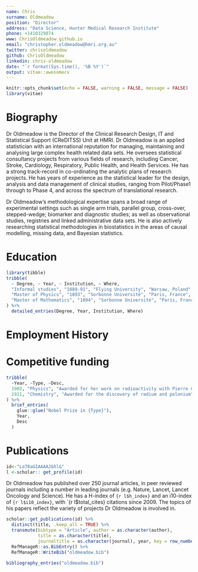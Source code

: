 ```yaml
---
name: Chris
surname: Oldmeadow
position: "Director"
address: "Data Science, Hunter Medical Research Institute"
phone: +1410329874
www: ChrisOldmeadow.github.io
email: "christopher.oldmeadow@hmri.org.au"
twitter: chrisoldmeadow
github: ChrisOldmeadow
linkedin: chris-oldmeadow
date: "`r format(Sys.time(), '%B %Y')`"
output: vitae::awesomecv
---
```


```r
knitr::opts_chunk$set(echo = FALSE, warning = FALSE, message = FALSE)
library(vitae)
```

# Biography

Dr Oldmeadow is the Director of the Clinical Research Design, IT and Statistical Support (CReDITSS) Unit at HMRI. Dr Oldmeadow is an applied statistician with an international reputation for managing, maintaining and analysing large complex health related data sets.  He oversees statistical consultancy projects from various fields of research, including Cancer, Stroke, Cardiology, Respiratory, Public Health, and Health Services. He has a strong track-record in co-ordinating the analytic plans of research projects. He has years of experience as the statistical leader for the design, analysis and data management of clinical studies, ranging from Pilot/Phase1 through to Phase 4, and across the spectrum of translational research. 

Dr Oldmeadow’s methodological expertise spans a broad range of experimental settings such as single arm trials, parallel group, cross-over, stepped-wedge; biomarker and diagnostic studies; as well as observational studies, registries and linked administrative data sets. He is also actively researching statistical methodologies in biostatistics in the areas of causal modelling, missing data, and Bayesian statistics.


# Education

```r
library(tibble)
tribble(
  ~ Degree, ~ Year, ~ Institution, ~ Where,
  "Informal studies", "1889-91", "Flying University", "Warsaw, Poland",
  "Master of Physics", "1893", "Sorbonne Université", "Paris, France",
  "Master of Mathematics", "1894", "Sorbonne Université", "Paris, France"
) %>% 
  detailed_entries(Degree, Year, Institution, Where)
```


# Employment History




# Competitive funding

```r
tribble(
  ~Year, ~Type, ~Desc,
  1903, "Physics", "Awarded for her work on radioactivity with Pierre Curie and Henri Becquerel",
  1911, "Chemistry", "Awarded for the discovery of radium and polonium"
) %>% 
  brief_entries(
    glue::glue("Nobel Prize in {Type}"),
    Year, 
    Desc
  )
```

# Publications

```r
id<-"Lo70aGIAAAAJ&hl&"
l <-scholar:: get_profile(id)


```

Dr Oldmeadow  has published over 250 journal articles, in peer reviewed journals including a number in leading journals (e.g. Nature, Lancet, Lancet Oncology and Science). He has a H-index of `{r l$h_index}` and an i10-index of `{r l$i10_index}`, with `{r l$total_cites} citations since 2009. The topics of his papers reflect the variety of projects Dr Oldmeadow is involved in. 

```r
scholar::get_publications(id) %>% 
  distinct(title, .keep_all = TRUE) %>%
  transmute(bibtype = "Article", author = as.character(author),
            title = as.character(title),
            journaltitle = as.character(journal), year, key = row_number()) %>% 
  RefManageR::as.BibEntry() %>% 
  RefManageR::WriteBib("oldmeadow.bib")

bibliography_entries("oldmeadow.bib")
```


